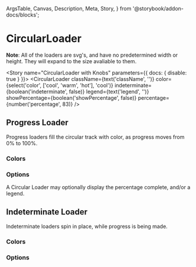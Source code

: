   ArgsTable,
  Canvas,
  Description,
  Meta,
  Story,
} from '@storybook/addon-docs/blocks';


<Meta component={CircularLoader} title="Components/Atoms/CircularLoader" />

# CircularLoader

<Description of={CircularLoader}/>

**Note**: All of the loaders are svg's, and have no predetermined width or height. They will expand to the size avaliable to them.
<ArgsTable of={CircularLoader}/>

<Story name="CircularLoader with Knobs" parameters={{ docs: { disable: true } }}>
  <CircularLoader
    className={text('className', '')}
    color={select('color', ['cool', 'warm', 'hot'], 'cool')}
    indeterminate={boolean('indeterminate', false)}
    legend={text('legend', '')}
    showPercentage={boolean('showPercentage', false)}
    percentage={number('percentage', 83)}
  />
</Story>

## Progress Loader

Progress loaders fill the circular track with color, as progress moves from 0% to 100%.

<Canvas>
  <Story name="Progress Loader">
    <div style={{maxWidth:'200px'}}>
      <CircularLoader
        percentage="83"
      />
    </div>
  </Story>
</Canvas>

### Colors

<Canvas>
  <Story name="Cool Progress Loader (Default)">
    <div style={{maxWidth:'200px'}}>
      <CircularLoader
        color="cool"
        percentage="83"
      />
    </div>
  </Story>
  <Story name="Warm Progress Loader">
    <div style={{maxWidth:'200px'}}>
      <CircularLoader
        color="warm"
        percentage="83"
      />
    </div>
  </Story>
  <Story name="Hot Progress Loader">
    <div style={{maxWidth:'200px'}}>
      <CircularLoader
        color="hot"
        percentage="83"
      />
    </div>
  </Story>
</Canvas>

### Options

A Circular Loader may optionally display the percentage complete, and/or a legend.

<Canvas>
  <Story name="Progress Loader with Percentage">
    <div style={{maxWidth:'200px'}}>
      <CircularLoader
        showPercentage={true}
        percentage="83"
      />
    </div>
  </Story>
  <Story name="Progress Loader with a Legend">
    <div style={{maxWidth:'200px'}}>
      <CircularLoader
        legend="Please wait..."
        percentage="83"
      />
    </div>
  </Story>
  <Story name="Progress Loader with Everything">
    <div style={{maxWidth:'200px'}}>
      <CircularLoader
        legend="Please wait..."
        showPercentage={true}
        percentage="83"
      />
    </div>
  </Story>
</Canvas>

## Indeterminate Loader

Indeterminate loaders spin in place, while progress is being made.

<Canvas>
  <Story name="Indeterminate Loader">
    <div style={{maxWidth:'200px'}}>
      <CircularLoader
        indeterminate={true}
      />
    </div>
  </Story>
</Canvas>

### Colors

<Canvas>
  <Story name="Cool Indeterminate Loader (Default)">
    <div style={{maxWidth:'200px'}}>
      <CircularLoader
        color="cool"
        indeterminate={true}
      />
    </div>
  </Story>
  <Story name="Warm Indeterminate Loader">
    <div style={{maxWidth:'200px'}}>
      <CircularLoader
        color="warm"
        indeterminate={true}
      />
    </div>
  </Story>
  <Story name="Hot Indeterminate Loader">
    <div style={{maxWidth:'200px'}}>
      <CircularLoader
        color="hot"
        indeterminate={true}
      />
    </div>
  </Story>
</Canvas>

### Options

A Indeterminate Loader may optionally display a legend.

<Canvas>
  <Story name="Indeterminate Loader with a Legend">
    <div style={{maxWidth:'200px'}}>
      <CircularLoader
        indeterminate={true}
        legend="Please wait..."
      />
    </div>
  </Story>
</Canvas>
